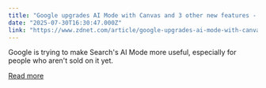 ```yaml
---
title: "Google upgrades AI Mode with Canvas and 3 other new features - how to try them"
date: "2025-07-30T16:30:47.000Z"
link: "https://www.zdnet.com/article/google-upgrades-ai-mode-with-canvas-and-3-other-new-features-how-to-try-them/"
---
```


Google is trying to make Search's AI Mode more useful, especially for people who aren't sold on it yet.

[Read more](https://www.zdnet.com/article/google-upgrades-ai-mode-with-canvas-and-3-other-new-features-how-to-try-them/)

